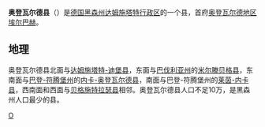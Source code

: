 {{德国县级行政单位
| 县徽图 = Image:DEU Odenwaldkreis COA.svg
| 在德国内的位置图 = Image:Lage des Odenwaldkreises in Deutschland.GIF
| 所属联邦州 = 黑森州
| 所属行政区 = 达姆施塔特行政区
| 首府 = 奥登瓦尔德地区埃尔巴赫
| 面积 = 623.97
| 人口 = 96,703
| 统计时间 = 2019年12月31日
| 人口密度 = 150
| 汽车牌号 = ERB
| 下设城镇 = 5个市、10个镇
| 政府地址 = Michelstädter Straße 12<br />64711 Erbach
| 政府网站 = www.odenwaldkreis.de
| 在州内的位置图 = Image:Hessen ERB.png
|}}

'''奥登瓦尔德县'''（{{lang-de|Odenwaldkreis}}）是[[德国|德国]][[黑森州|黑森州]][[达姆施塔特行政区|达姆施塔特行政区]]的一个县，首府[[奥登瓦尔德地区埃尔巴赫|奥登瓦尔德地区埃尔巴赫]]。

== 地理 ==
奥登瓦尔德县北面与[[达姆施塔特-迪堡县|达姆施塔特-迪堡县]]，东面与[[巴伐利亚州|巴伐利亚州]]的[[米尔滕贝格县|米尔滕贝格县]]，东南面与[[巴登-符腾堡州|巴登-符腾堡州]]的[[内卡-奥登瓦尔德县|内卡-奥登瓦尔德县]]，南面与巴登-符腾堡州的[[莱茵-内卡县|莱茵-内卡县]]，西南面和西面与[[贝格施特拉瑟县|贝格施特拉瑟县]]相邻。奥登瓦尔德县人口不足10万，是黑森州人口最少的县。

{{黑森州行政区划}}
{{Authority control}}

[[Category:黑森州的县|O]]